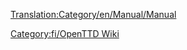 [[Translation:Category/en/Manual/Manual]]

{{en/Bilingual box| Fi
| Käyttöoppaaseen liittyvät artikkelit. Artikkelit, jotka löytyvät [[Template:fi/Manual/Sisällysluettelo]]:sta, siirtyvät automaattisesti tänne.
| A Category for Manual related pages. Articles that are called by [[Template:fi/Manual/Sisällysluettelo]] are automatically placed here.}}

[[Category:fi/OpenTTD Wiki]]